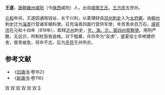 '''王遂'''{{BD|？||819年|}}，[[唐朝|唐朝]][[雍州|雍州]][[咸阳|咸阳]]（今[[陕西|陕西]]咸阳）人，出自[[琅琊王氏|琅琊王氏]]。[[王方庆|王方庆]]五世孙。

[[元和_(唐朝)|元和]]年间，王遂因通晓钱谷，长于兴利，以善理财自[[邓州|邓州]][[刺史|刺史]]入为[[太府卿|太府卿]]。由[[柳州|柳州]]刺史迁为[[淄青|淄青]]行营诸军粮料使。召充淄青四面行营供军使，年贡羡余百万石，[[唐宪宗|唐宪宗]]在元和十四年（819年），即拜[[沂州|沂州]]刺史，[[泰宁军节度使|兖、海、沂、密四州]][[观察使|观察使]]。用刑严酷，无远识，所制杖笞皆逾格。对下粗暴，斥将卒为“反虏”，盛夏役士卒修建府舍，督责峻急，将卒不忿。后为[[牙将|牙将]]王弁所杀。

==参考文献==
*《[[旧唐书|旧唐书]]·卷162》
*《[[新唐书|新唐书]]·卷116》
[[Category:唐朝邓州刺史|W]]
[[Category:唐朝沂州刺史|W]]
[[Category:唐朝太府卿|W]]
[[Category:泰宁军节度使|W]]
[[Category:咸阳人|W]]
[[Category:琅邪王氏|W]]
[[Category:王姓|S]]